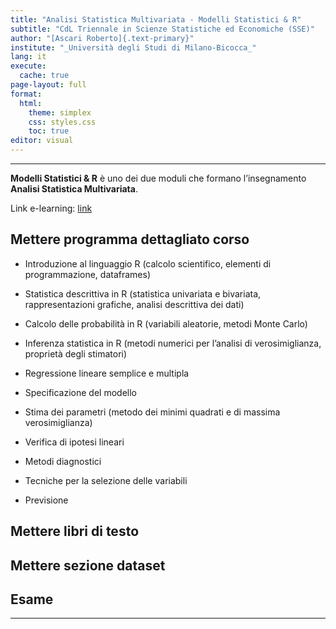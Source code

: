 ```yaml
---
title: "Analisi Statistica Multivariata - Modelli Statistici & R"
subtitle: "CdL Triennale in Scienze Statistiche ed Economiche (SSE)"
author: "[Ascari Roberto]{.text-primary}"
institute: "_Università degli Studi di Milano-Bicocca_"
lang: it
execute:
  cache: true
page-layout: full
format:
  html:
    theme: simplex
    css: styles.css
    toc: true
editor: visual
---
```


------------------------------------------------------------------------

[**Modelli Statistici & R**]{.text-primary} è uno dei due moduli che formano l'insegnamento [**Analisi Statistica Multivariata**]{.text-primary}.


Link e-learning: [link](https://elearning.unimib.it/course/view.php?id=55020)

## Mettere programma dettagliato corso
- Introduzione al linguaggio R (calcolo scientifico, elementi di programmazione, dataframes)

- Statistica descrittiva in R (statistica univariata e bivariata, rappresentazioni grafiche, analisi descrittiva dei dati)

- Calcolo delle probabilità in R (variabili aleatorie, metodi Monte Carlo)

- Inferenza statistica in R (metodi numerici per l'analisi di verosimiglianza, proprietà degli stimatori)

- Regressione lineare semplice e multipla

- Specificazione del modello

- Stima dei parametri (metodo dei minimi quadrati e di massima verosimiglianza)

- Verifica di ipotesi lineari

- Metodi diagnostici

- Tecniche per la selezione delle variabili

- Previsione

## Mettere libri di testo

## Mettere sezione dataset

## Esame

------------------------------------------------------------------------
